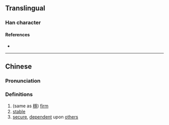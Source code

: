 {{character info}}
==Translingual==
{{Han simplified forms|㒚|⿰亻𢚩|⿰亻急|ex=y}}

===Han character===
{{Han char|rn=9|rad=人|as=14|sn=16|four=|canj=OBMP|ids=⿰亻㥯}}

====References====
* {{Han ref|kx=0119.320|hdz=10231.080|uh=349A|ud=13466}}

----

==Chinese==
{{zh-forms}}

===Pronunciation===
{{zh-pron
|m=wěn
|c=waan2
|mc=y
|oc=
|ma=
|cat=a
}}

===Definitions===
{{zh-hanzi}}

# (same as [[穩]]) [[firm]]
# [[stable]]
# [[secure]], [[dependent]] upon [[other]]s